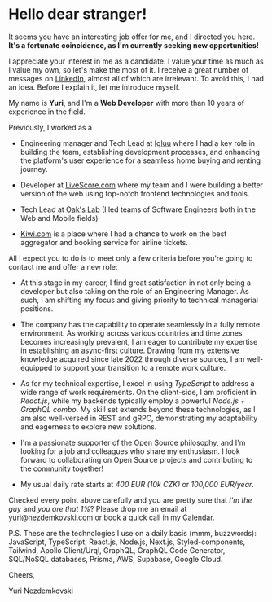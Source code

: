 # Hello dear stranger!

It seems you have an interesting job offer for me, and I directed you here. **It's a fortunate coincidence, as I'm
currently seeking new opportunities!**

I appreciate your interest in me as a candidate. I value your time as much as I value my own, so let's
make the most of it. I receive a great number of messages on
[LinkedIn](https://www.linkedin.com/in/nezdemkovski), almost all of which are irrelevant.
To avoid this, I had an idea. Before I explain it, let me introduce myself.

My name is **Yuri**, and I'm a **Web Developer** with more than 10 years of
experience in the field.

Previously, I worked as a

- Engineering manager and Tech Lead at [Igluu](https://igluu.cz/) where I had a key role in building
the team, establishing development processes, and enhancing the platform's user experience for a seamless
home buying and renting journey.

- Developer at [LiveScore.com](https://livescore.com/) where my team and I were building a better
version of the web using top-notch frontend technologies and tools.

- Tech Lead at [Oak's Lab](https://www.oakslab.com/) (I led teams of Software Engineers
both in the Web and Mobile fields)

- [Kiwi.com](https://kiwi.com/) is a place where I had a chance to work on the best aggregator and
booking service for airline tickets.

All I expect you to do is to meet only a few criteria before you're going to contact me and offer
a new role:

- At this stage in my career, I find great satisfaction in not only being a developer but also
taking on the role of an Engineering Manager. As such, I am shifting my focus
and giving priority to technical managerial positions.

- The company has the capability to operate seamlessly in a fully remote environment. As working across
various countries and time zones becomes increasingly prevalent, I am eager to contribute my
expertise in establishing an async-first culture. Drawing from my extensive knowledge acquired
since late 2022 through diverse sources, I am well-equipped to support your transition to a remote
work culture.

- As for my technical expertise, I excel in using *TypeScript* to address a wide range of work
requirements. On the client-side, I am proficient in *React.js*, while my backends typically
employ a powerful *Node.js + GraphQL combo*. My skill set extends beyond these technologies,
as I am also well-versed in REST and gRPC, demonstrating my adaptability and eagerness
to explore new solutions.

- I'm a passionate supporter of the Open Source philosophy, and I'm looking for a job and
colleagues who share my enthusiasm. I look forward to collaborating on Open Source projects and
contributing to the community together!

- My usual daily rate starts at *400 EUR (10k CZK)* or *100,000 EUR/year*.

Checked every point above carefully and you are pretty sure that *I'm the guy* and *you are that 1%*?
Please drop me an email at [yuri@nezdemkovski.com](mailto:yuri@nezdemkovski.com) or book a quick
call in my [Calendar](https://cal.com/nezdemkovski/quick-chat).

P.S. These are the technologies I use on a daily basis (mmm, buzzwords): JavaScript, TypeScript,
React.js, Node.js, Next.js, Styled-components, Tailwind, Apollo Client/Urql, GraphQL,
GraphQL Code Generator, SQL/NoSQL databases, Prisma, AWS, Supabase, Google Cloud.

Cheers,

Yuri Nezdemkovski